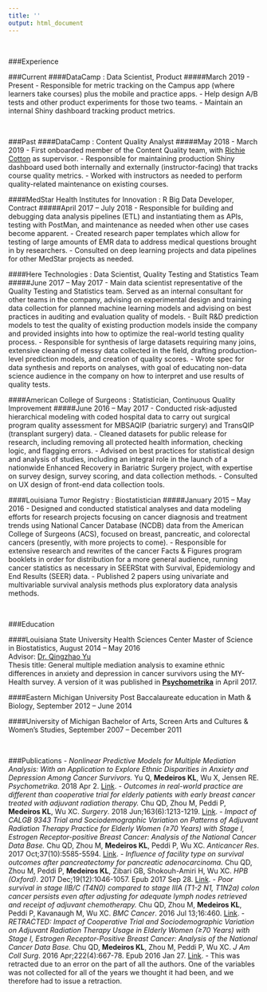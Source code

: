 ```yaml
---
title: ''
output: html_document
---
```

<br>

###Experience 

###Current
####DataCamp : Data Scientist, Product
#####March 2019 - Present
- Responsible for metric tracking on the Campus app (where learners take courses) plus the mobile and practice apps.
- Help design A/B tests and other product experiments for those two teams.
- Maintain an internal Shiny dashboard tracking product metrics.

<br>

###Past
####DataCamp : Content Quality Analyst
#####May 2018 - March 2019
- First onboarded member of the Content Quality team, with [Richie Cotton](https://www.linkedin.com/in/richierocks) as supervisor.
- Responsible for maintaining production Shiny dashboard used both internally and externally (instructor-facing) that tracks course quality metrics.
- Worked with instructors as needed to perform quality-related maintenance on existing courses.

####MedStar Health Institutes for Innovation : R Big Data Developer, Contract
#####April 2017 – July 2018
- Responsible for building and debugging data analysis pipelines (ETL) and instantiating them as APIs, testing with PostMan, and maintenance as needed when other use cases become apparent.
- Created research paper templates which allow for testing of large amounts of EMR data to address medical questions brought in by researchers.
- Consulted on deep learning projects and data pipelines for other MedStar projects as needed.

####Here Technologies : Data Scientist, Quality Testing and Statistics Team 
#####June 2017 – May 2017
- Main data scientist representative of the Quality Testing and Statistics team. Served as an internal consultant for other teams in the company, advising on experimental design and training data collection for planned machine learning models and advising on best practices in auditing and evaluation quality of models.
- Built R&D prediction models to test the quality of existing production models inside the company and provided insights into how to optimize the real-world testing quality process.
- Responsible for synthesis of large datasets requiring many joins, extensive cleaning of messy data collected in the field, drafting production-level prediction models, and creation of quality scores.
- Wrote spec for data synthesis and reports on analyses, with goal of educating non-data science audience in the company on how to interpret and use results of quality tests.

####American College of Surgeons : Statistician, Continuous Quality Improvement 
#####June 2016 – May 2017
- Conducted risk-adjusted hierarchical modeling with coded hospital data to carry out surgical program quality assessment for MBSAQIP (bariatric surgery) and TransQIP (transplant surgery) data.
- Cleaned datasets for public release for research, including removing all protected health information, checking logic, and flagging errors.
- Advised on best practices for statistical design and analysis of studies, including an integral role in the launch of a nationwide Enhanced Recovery in Bariatric Surgery project, with expertise on survey design, survey scoring, and data collection methods.
- Consulted on UX design of front-end data collection tools.

####Louisiana Tumor Registry : Biostatistician 
#####January 2015 – May 2016
- Designed and conducted statistical analyses and data modeling efforts for research projects focusing on cancer diagnosis and treatment trends using National Cancer Database (NCDB) data from the American College of Surgeons (ACS), focused on breast, pancreatic, and colorectal cancers (presently, with more projects to come).
- Responsible for extensive research and rewrites of the cancer Facts & Figures program booklets in order for distribution for a more general audience, running cancer statistics as necessary in SEERStat with Survival, Epidemiology and End Results (SEER) data.
- Published 2 papers using univariate and multivariable survival analysis methods plus exploratory data analysis methods.

<br>

###Education

####Louisiana State University Health Sciences Center 
Master of Science in Biostatistics, August 2014 – May 2016 <br>
Advisor: [Dr. Qingzhao Yu](https://publichealth.lsuhsc.edu/faculty_pages/qyu/index.html) <br>
Thesis title: General multiple mediation analysis to examine ethnic differences in anxiety and depression in cancer survivors using the MY-Health survey. A version of it was published in [**Psychometrika**](https://link.springer.com/article/10.1007/s11336-018-9612-2?wt_mc=Internal.Event.1.SEM.ArticleAuthorOnlineFirst) in April 2017.

####Eastern Michigan University 
Post Baccalaureate education in Math & Biology, September 2012 – June 2014

####University of Michigan 
Bachelor of Arts, Screen Arts and Cultures & Women’s Studies, September 2007 – December 2011

<br>

###Publications
- *Nonlinear Predictive Models for Multiple Mediation Analysis: With an Application to Explore Ethnic Disparities in Anxiety and Depression Among Cancer Survivors.* Yu Q, **Medeiros KL**, Wu X, Jensen RE. *Psychometrika*. 2018 Apr 2. [Link](https://link.springer.com/article/10.1007/s11336-018-9612-2?wt_mc=Internal.Event.1.SEM.ArticleAuthorOnlineFirst).
- *Outcomes in real-world practice are different than cooperative trial for elderly patients with early breast cancer treated with adjuvant radiation therapy.* Chu QD, Zhou M, Peddi P, **Medeiros KL**, Wu XC. *Surgery*. 2018 Jun;163(6):1213-1219. [Link](https://www.surgjournal.com/article/S0039-6060(18)30034-5/fulltext).
- *Impact of CALGB 9343 Trial and Sociodemographic Variation on Patterns of Adjuvant Radiation Therapy Practice for Elderly Women (≥70 Years) with Stage I, Estrogen Receptor-positive Breast Cancer: Analysis of the National Cancer Data Base.* Chu QD, Zhou M, **Medeiros KL**, Peddi P, Wu XC. *Anticancer Res*. 2017 Oct;37(10):5585-5594. [Link](http://ar.iiarjournals.org/content/37/10/5585.abstract).
- *Influence of facility type on survival outcomes after pancreatectomy for pancreatic adenocarcinoma.* Chu QD, Zhou M, Peddi P, **Medeiros KL**, Zibari GB, Shokouh-Amiri H, Wu XC. *HPB (Oxford)*. 2017 Dec;19(12):1046-1057. Epub 2017 Sep 28. [Link](https://www.hpbonline.org/article/S1365-182X(17)30870-5/fulltext).
- *Poor survival in stage IIB/C (T4N0) compared to stage IIIA (T1-2 N1, T1N2a) colon cancer persists even after adjusting for adequate lymph nodes retrieved and receipt of adjuvant chemotherapy.* Chu QD, Zhou M, **Medeiros KL**, Peddi P, Kavanaugh M, Wu XC. *BMC Cancer*. 2016 Jul 13;16:460. [Link](https://bmccancer.biomedcentral.com/articles/10.1186/s12885-016-2446-3).
- *RETRACTED: Impact of Cooperative Trial and Sociodemographic Variation on Adjuvant Radiation Therapy Usage in Elderly Women (≥70 Years) with Stage I, Estrogen Receptor-Positive Breast Cancer: Analysis of the National Cancer Data Base.* Chu QD, **Medeiros KL**, Zhou M, Peddi P, Wu XC. *J Am Coll Surg*. 2016 Apr;222(4):667-78. Epub 2016 Jan 27. [Link](https://www.journalacs.org/article/S1072-7515(15)01809-8/pdf).
    - This was retracted due to an error on the part of all the authors. One of the variables was not collected for all of the years we thought it had been, and we therefore had to issue a retraction.
